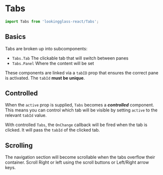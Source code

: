 
<Meta title="Components/Tabs" component={Tabs} argTypes={stories.argTypes} />

# Tabs

<Description of={Tabs} />

```js
import Tabs from 'lookingglass-react/Tabs';
```

## Basics

Tabs are broken up into subcomponents:

-   `Tabs.Tab` The clickable tab that will switch between panes
-   `Tabs.Panel` Where the content will be set

These components are linked via a `tabID` prop that ensures the correct pane is activated. The `tabId` **must be unique**.

<Canvas>
    <Story story={stories.AllProps} name="All Props" />
</Canvas>

<ArgsTable story="All Props" />

## Controlled

When the `active` prop is supplied, `Tabs` becomes a **_controlled_** component. This means you can control which tab will be visible by setting `active` to the relevant `tabId` value.

With controlled `Tabs`, the `OnChange` callback will be fired when the tab is clicked. It will pass the `tabId` of the clicked tab.

<Canvas>
    <Story story={stories.Controlled} />
</Canvas>

## Scrolling

The navigation section will become scrollable when the tabs overflow their container.
Scroll Right or left using the scroll buttons or Left/Right arrow keys.

<Canvas>
    <Story story={stories.Scrolling} />
</Canvas>
